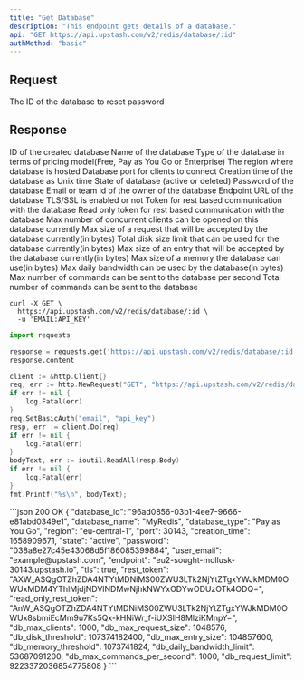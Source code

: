 ```yaml
---
title: "Get Database"
description: "This endpoint gets details of a database."
api: "GET https://api.upstash.com/v2/redis/database/:id"
authMethod: "basic"
---
```


## Request

<ParamField path="id" required>
  The ID of the database to reset password
</ParamField>

## Response

<ResponseField name="database_id" type="string">
  ID of the created database
</ResponseField>
<ResponseField name="database_name" type="string">
  Name of the database
</ResponseField>
<ResponseField name="database_type" type="string">
  Type of the database in terms of pricing model(Free, Pay as You Go or
  Enterprise)
</ResponseField>
<ResponseField name="region" type="string">
  The region where database is hosted
</ResponseField>
<ResponseField name="port" type="int">
  Database port for clients to connect
</ResponseField>
<ResponseField name="creation_time" type="int">
  Creation time of the database as Unix time
</ResponseField>
<ResponseField name="state" type="string">
  State of database (active or deleted)
</ResponseField>
<ResponseField name="password" type="string">
  Password of the database
</ResponseField>
<ResponseField name="user_email" type="string">
  Email or team id of the owner of the database
</ResponseField>
<ResponseField name="endpoint" type="string">
  Endpoint URL of the database
</ResponseField>
<ResponseField name="tls" type="boolean">
  TLS/SSL is enabled or not
</ResponseField>
<ResponseField name="rest_token" type="string">
  Token for rest based communication with the database
</ResponseField>
<ResponseField name="read_only_rest_token" type="string">
  Read only token for rest based communication with the database
</ResponseField>
<ResponseField name="db_max_clients" type="int">
  Max number of concurrent clients can be opened on this database currently
</ResponseField>
<ResponseField name="db_max_request_size" type="int">
  Max size of a request that will be accepted by the database currently(in
  bytes)
</ResponseField>
<ResponseField name="db_disk_threshold" type="int">
  Total disk size limit that can be used for the database currently(in bytes)
</ResponseField>
<ResponseField name="db_max_entry_size" type="int">
  Max size of an entry that will be accepted by the database currently(in bytes)
</ResponseField>
<ResponseField name="db_memory_threshold" type="int">
  Max size of a memory the database can use(in bytes)
</ResponseField>
<ResponseField name="db_daily_bandwidth_limit" type="int">
  Max daily bandwidth can be used by the database(in bytes)
</ResponseField>
<ResponseField name="db_max_commands_per_second" type="int">
  Max number of commands can be sent to the database per second
</ResponseField>
<ResponseField name="db_request_limit" type="int">
  Total number of commands can be sent to the database
</ResponseField>

<RequestExample>

```shell curl
curl -X GET \
  https://api.upstash.com/v2/redis/database/:id \
  -u 'EMAIL:API_KEY'
```

```python Python
import requests

response = requests.get('https://api.upstash.com/v2/redis/database/:id', auth=('EMAIL', 'API_KEY'))
response.content
```

```go Go
client := &http.Client{}
req, err := http.NewRequest("GET", "https://api.upstash.com/v2/redis/database/:id", nil)
if err != nil {
    log.Fatal(err)
}
req.SetBasicAuth("email", "api_key")
resp, err := client.Do(req)
if err != nil {
    log.Fatal(err)
}
bodyText, err := ioutil.ReadAll(resp.Body)
if err != nil {
    log.Fatal(err)
}
fmt.Printf("%s\n", bodyText);
```

</RequestExample>

<ResponseExample>
```json 200 OK
{
  "database_id": "96ad0856-03b1-4ee7-9666-e81abd0349e1",
  "database_name": "MyRedis",
  "database_type": "Pay as You Go",
  "region": "eu-central-1",
  "port": 30143,
  "creation_time": 1658909671,
  "state": "active",
  "password": "038a8e27c45e43068d5f186085399884",
  "user_email": "example@upstash.com",
  "endpoint": "eu2-sought-mollusk-30143.upstash.io",
  "tls": true,
  "rest_token": "AXW_ASQgOTZhZDA4NTYtMDNiMS00ZWU3LTk2NjYtZTgxYWJkMDM0OWUxMDM4YThlMjdjNDVlNDMwNjhkNWYxODYwODUzOTk4ODQ=",
  "read_only_rest_token": "AnW_ASQgOTZhZDA4NTYtMDNiMS00ZWU3LTk2NjYtZTgxYWJkMDM0OWUx8sbmiEcMm9u7Ks5Qx-kHNiWr_f-iUXSIH8MlziKMnpY=",
  "db_max_clients": 1000,
  "db_max_request_size": 1048576,
  "db_disk_threshold": 107374182400,
  "db_max_entry_size": 104857600,
  "db_memory_threshold": 1073741824,
  "db_daily_bandwidth_limit": 53687091200,
  "db_max_commands_per_second": 1000,
  "db_request_limit": 9223372036854775808
}
```
</ResponseExample>
